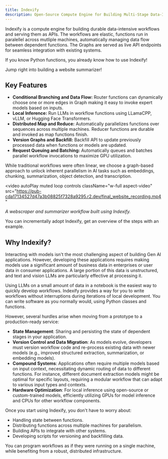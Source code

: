 ```yaml
---
title: Indexify
description: Open-Source Compute Engine for Building Multi-Stage Data-Intensive Workflows
---
```

Indexify is a compute engine for building durable data-intensive workflows and serving them as APIs. 
The workflows are elastic, functions run in paralellel across mutliple machines, automatically managing data flow between dependent 
functions. The Graphs are served as live API endpoints for seamless integration with existing systems.

If you know Python functions, you already know how to use Indexify!

<Card title="Quick Start" icon="link" href="quick-start" horizontal>
Jump right into building a website summarizer!
</Card>

## Key Features
* **Conditional Branching and Data Flow:** Router functions can dynamically choose one or more edges in Graph making it easy to invoke expert models based on inputs.
* **Local Inference:** Run LLMs in workflow functions using LLamaCPP, vLLM, or Hugging Face Transformers.
* **Distributed Map and Reduce:** Automatically parallelizes functions over sequences across multiple machines. Reducer functions are durable and invoked as map functions finish.
* **Version Graphs and Backfill:** Backfill API to update previously processed data when functions or models are updated.
* **Request Queuing and Batching:** Automatically queues and batches parallel workflow invocations to maximize GPU utilization.

<Note>
While traditional workflows were often linear, we choose a graph-based approach to unlock inherent parallelism in AI tasks such as 
embeddings, chunking, summarization, object detection, and transcription.
</Note>

<video
  autoPlay
  muted
  loop
  controls
  className="w-full aspect-video"
  src="https://pub-cda17134527d47a3b08825f7328a9295.r2.dev/final_website_recording.mp4"
></video>
*A webscraper and summarizer workflow built using Indexify.*

<Card title="Migrating to Indexify" href="migration">
You can incrementally adopt Indexify, get an overview of the steps with an example.
</Card>

## Why Indexify?

Interacting with models isn't the most challenging aspect of building Gen AI applications. However, developing these applications requires making models use a significant amount of business data in enterprises or user data in consumer applications. A large portion of this data is unstructured, and text and vision LLMs are particularly effective at processing it.

Using LLMs on a small amount of data in a notebook is the easiest way to quickly develop workflows. Indexify provides a way for you to write workflows without interruptions during iterations of local development. You can write software as you normally would, using Python classes and functions.

However, several hurdles arise when moving from a prototype to a production-ready service:

* **State Management**: Sharing and persisting the state of dependent stages in your application.
* **Version Control and Data Migration**: As models evolve, developers must version workflow code and re-process existing data with newer models (e.g., improved structured extraction, summarization, or embedding models).
* **Compound Systems**: Applications often require multiple models based on input context, necessitating dynamic routing of data to different functions. For instance, different document extraction models might be optimal for specific layouts, requiring a modular workflow that can adapt to various input types and contexts.
* **Hardware Optimization**: For local inference using open-source or custom-trained models, efficiently utilizing GPUs for model inference and CPUs for other workflow components.

Once you start using Indexify, you don't have to worry about:

* Handling state between functions.
* Distributing functions across multiple machines for parallelism.
* Building APIs to integrate with other systems.
* Developing scripts for versioning and backfilling data.

You can program workflows as if they were running on a single machine, while benefiting from a 
robust, distributed infrastructure.
